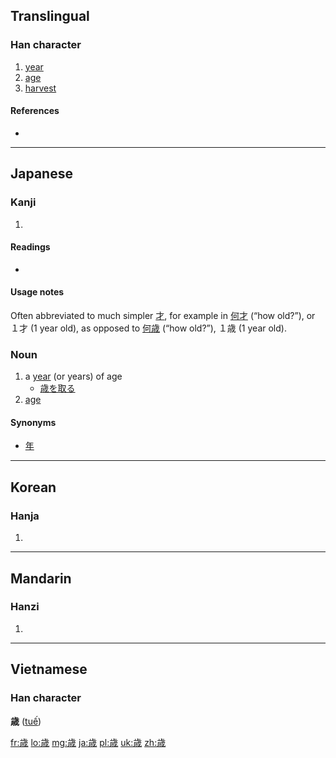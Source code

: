 {{also|歲}}
==Translingual==

===Han character===
{{Han char|rn=77|rad=止|as=09|sn=13|four=|canj=卜一戈竹火 (YMIHF)}}

# [[year]]
# [[age]]
# [[harvest]]

====References====
* {{Han ref|kx=0577.071|dkj=16326|hdz=21443.201|uh=6B73|ud=27507}}

----

==Japanese==

===Kanji===
{{ja-kanji|grade=c|rs=止09}}

# {{defn|Japanese|sort=止09}}

====Readings====
* {{ja-readings|on=[[せい]] (sei), [[さい]] (sai)|kun=[[とし]] (toshi), [[よわい]] (yowai)}}

====Usage notes====
Often abbreviated to much simpler [[才]], for example in [[何才]] (“how old?”), or １才 (1 year old), as opposed to [[何歳]] (“how old?”), １歳 (1 year old).

===Noun===
{{ja-noun|k|hira=とし|rom=toshi}}

# a [[year]] (or years) of age
#* [[歳を取る]]
# [[age]]

====Synonyms====
* [[年]]

----

==Korean==

===Hanja===
{{ko-hanja|hangeul=세|eumhun=|rv=se|mr=se|y=sey}}

# {{defn|Korean|sort=止09}}

----

==Mandarin==

===Hanzi===
{{cmn-hanzi|pin=[[suì]] ([[sui4]])|wg=[[sui]]<sup>4</sup>}}
#{{defn|Mandarin|sort=止09}}

----

==Vietnamese==
===Han character===
'''歳''' ([[tuế]])

[[fr:歳]]
[[lo:歳]]
[[mg:歳]]
[[ja:歳]]
[[pl:歳]]
[[uk:歳]]
[[zh:歳]]